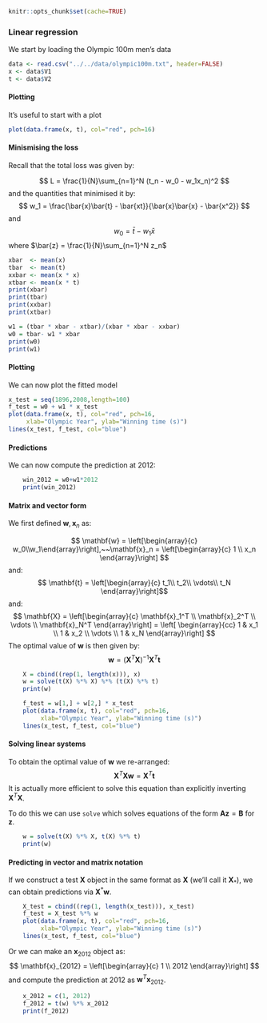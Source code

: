 ```r
knitr::opts_chunk$set(cache=TRUE)
```

<h3>Linear regression</h3>
<p>We start by loading the Olympic 100m men's data</p>

```r
data <- read.csv("../../data/olympic100m.txt", header=FALSE)
x <- data$V1
t <- data$V2
```
<h4>Plotting</h4>
<p>It's useful to start with a plot</p>

```r
plot(data.frame(x, t), col="red", pch=16)
```





<h4>Minismising the loss</h4>
<p>Recall that the total loss was given by:</p>
$$ L = \frac{1}{N}\sum_{n=1}^N (t_n - w_0 - w_1x_n)^2 $$
and the quantities that minimised it by:
$$ w_1 = \frac{\bar{x}\bar{t} - \bar{xt}}{\bar{x}\bar{x} - \bar{x^2}} $$
and
$$ w_0 = \bar{t} - w_1\bar{x} $$
where $\bar{z} = \frac{1}{N}\sum_{n=1}^N z_n$

```r
xbar  <- mean(x)
tbar  <- mean(t)
xxbar <- mean(x * x)
xtbar <- mean(x * t)
print(xbar)
print(tbar)
print(xxbar)
print(xtbar)
```

```r
w1 = (tbar * xbar - xtbar)/(xbar * xbar - xxbar)
w0 = tbar- w1 * xbar
print(w0)
print(w1)
```


<h4>Plotting</h4>
<p>We can now plot the fitted model</p>

```r
x_test = seq(1896,2008,length=100)
f_test = w0 + w1 * x_test
plot(data.frame(x, t), col="red", pch=16, 
     xlab="Olympic Year", ylab="Winning time (s)")
lines(x_test, f_test, col="blue")
```


<h4>Predictions</h4>
<p>We can now compute the prediction at 2012:</p>

```r
    win_2012 = w0+w1*2012
    print(win_2012)
```

<h4>Matrix and vector form</h4>
<p>We first defined $\mathbf{w},\mathbf{x}_n$ as:</p>
$$ \mathbf{w} = \left[\begin{array}{c} w_0\\w_1\end{array}\right],~~\mathbf{x}_n
= \left[\begin{array}{c} 1 \\ x_n \end{array}\right] $$
and:
$$ \mathbf{t} = \left[\begin{array}{c} t_1\\ t_2\\ \vdots\\ t_N
\end{array}\right]$$
and:
$$ \mathbf{X} = \left[\begin{array}{c} \mathbf{x}_1^T \\ \mathbf{x}_2^T \\
\vdots \\ \mathbf{x}_N^T \end{array}\right] = \left[ \begin{array}{cc} 1 & x_1
\\ 1 & x_2 \\ \vdots \\ 1 & x_N \end{array}\right] $$
The optimal value of $\mathbf{w}$ is then given by:
$$ \mathbf{w} = \left(\mathbf{X}^T\mathbf{X}\right)^{-1}\mathbf{X}^T\mathbf{t}
$$

```r
    X = cbind((rep(1, length(x))), x)
    w = solve(t(X) %*% X) %*% (t(X) %*% t)
    print(w)
```

```r
    f_test = w[1,] + w[2,] * x_test
    plot(data.frame(x, t), col="red", pch=16,
         xlab="Olympic Year", ylab="Winning time (s)")
    lines(x_test, f_test, col="blue")
```


<h4>Solving linear systems</h4>
<p>To obtain the optimal value of $\mathbf{w}$ we re-arranged:
$$ \mathbf{X}^T\mathbf{X}\mathbf{w} = \mathbf{X}^T\mathbf{t} $$
It is actually more efficient to solve this equation than explicitly inverting
$\mathbf{X}^T\mathbf{X}$.</p>
<p>To do this we can use `solve` which solves equations of the form
$\mathbf{A}\mathbf{z} = \mathbf{B}$ for $\mathbf{z}$.</p>

```r
    w = solve(t(X) %*% X, t(X) %*% t)
    print(w)
```


<h4>Predicting in vector and matrix notation</h4>
<p>If we construct a test $\mathbf{X}$ object in the same format as $\mathbf{X}$
(we'll call it $\mathbf{X}_{*}$), we can obtain predictions via
$\mathbf{X}^*\mathbf{w}$.

```r
    X_test = cbind((rep(1, length(x_test))), x_test)
    f_test = X_test %*% w
    plot(data.frame(x, t), col="red", pch=16,
         xlab="Olympic Year", ylab="Winning time (s)")
    lines(x_test, f_test, col="blue")
```


<p>Or we can make an $\mathbf{x}_{2012}$ object as:
$$ \mathbf{x}_{2012} = \left[\begin{array}{c} 1 \\ 2012 \end{array}\right] $$
and compute the prediction at 2012 as $\mathbf{w}^T\mathbf{x}_{2012}$.</p>

```r
    x_2012 = c(1, 2012)
    f_2012 = t(w) %*% x_2012
    print(f_2012)
```
